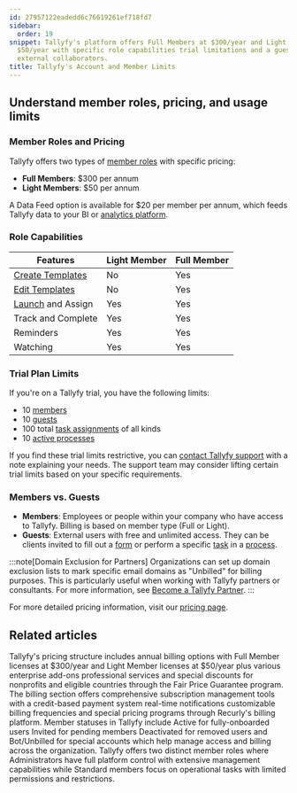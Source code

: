 ```yaml
---
id: 27957122eadedd6c76619261ef718fd7
sidebar:
  order: 19
snippet: Tallyfy's platform offers Full Members at $300/year and Light Members at
  $50/year with specific role capabilities trial limitations and a guest system for
  external collaborators.
title: Tallyfy's Account and Member Limits
---
```


## Understand member roles, pricing, and usage limits

### Member Roles and Pricing

Tallyfy offers two types of [member roles](/products/pro/documenting/members/) with specific pricing:

- **Full Members**: $300 per annum
- **Light Members**: $50 per annum

A Data Feed option is available for $20 per member per annum, which feeds Tallyfy data to your BI or [analytics platform](/products/pro/integrations/analytics/).

### Role Capabilities

| Features           | Light Member | Full Member |
| ------------------ | ------------ | ----------- |
| [Create Templates](/products/pro/documenting/templates/)   | No           | Yes         |
| [Edit Templates](/products/pro/documenting/templates/)     | No           | Yes         |
| [Launch](/products/pro/launching/) and Assign  | Yes          | Yes         |
| Track and Complete | Yes          | Yes         |
| Reminders          | Yes          | Yes         |
| Watching           | Yes          | Yes         |

### Trial Plan Limits

If you're on a Tallyfy trial, you have the following limits:

- 10 [members](/products/pro/documenting/members/)
- 10 [guests](/products/pro/documenting/guests/)
- 100 total [task assignments](/products/pro/tracking-and-tasks/tasks/) of all kinds
- 10 [active processes](/products/pro/tracking-and-tasks/processes/)

If you find these trial limits restrictive, you can [contact Tallyfy support](/products/pro/miscellaneous/support/how-can-i-contact-tallyfys-support-team/) with a note explaining your needs. The support team may consider lifting certain trial limits based on your specific requirements.

### Members vs. Guests

- **Members**: Employees or people within your company who have access to Tallyfy. Billing is based on member type (Full or Light).
- **Guests**: External users with free and unlimited access. They can be clients invited to fill out a [form](/products/pro/tracking-and-tasks/tasks/what-are-form-fields-in-tallyfy/) or perform a specific [task](/products/pro/tracking-and-tasks/tasks/) in a [process](/products/pro/tracking-and-tasks/processes/).

:::note[Domain Exclusion for Partners]
Organizations can set up domain exclusion lists to mark specific email domains as "Unbilled" for billing purposes. This is particularly useful when working with Tallyfy partners or consultants. For more information, see [Become a Tallyfy Partner](/products/pro/miscellaneous/how-can-i-become-a-tallyfy-partner/).
:::

For more detailed pricing information, visit our [pricing page](/products/pro/pricing/).


## Related articles
<CardGrid>
<LinkTitleCard header="<b>Pro > Pricing</b>" href="/products/pro/pricing/" > Tallyfy's pricing structure includes annual billing options with Full Member licenses at $300/year and Light Member licenses at $50/year plus various enterprise add-ons professional services and special discounts for nonprofits and eligible countries through the Fair Price Guarantee program. </LinkTitleCard>
<LinkTitleCard header="<b>Settings > Billing</b>" href="/products/pro/settings/billing/" > The billing section offers comprehensive subscription management tools with a credit-based payment system real-time notifications customizable billing frequencies and special pricing programs through Recurly's billing platform. </LinkTitleCard>
<LinkTitleCard header="<b>Org Settings > Understanding Member Statuses</b>" href="/products/pro/settings/org-settings/understanding-member-statuses/" > Member statuses in Tallyfy include Active for fully-onboarded users Invited for pending members Deactivated for removed users and Bot/Unbilled for special accounts which help manage access and billing across the organization. </LinkTitleCard>
<LinkTitleCard header="<b>Members > Standard and Admin members</b>" href="/products/pro/documenting/members/standard-admin-members/" > Tallyfy offers two distinct member roles where Administrators have full platform control with extensive management capabilities while Standard members focus on operational tasks with limited permissions and restrictions. </LinkTitleCard>
</CardGrid>